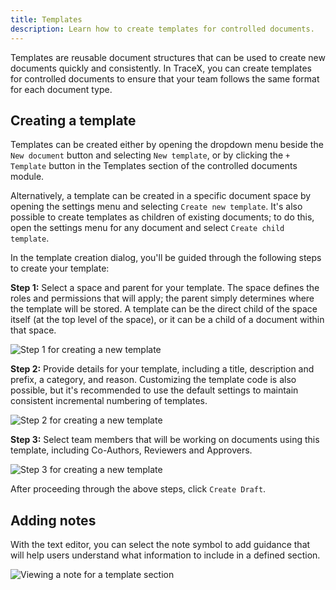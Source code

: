 ```yaml
---
title: Templates
description: Learn how to create templates for controlled documents.
---
```



Templates are reusable document structures that can be used to create new documents quickly and consistently. In TraceX, you can create templates for controlled documents to ensure that your team follows the same format for each document type.

## Creating a template

Templates can be created either by opening the dropdown menu beside the `New document` button and selecting `New template`, or by clicking the `+ Template` button in the Templates section of the controlled documents module. 

Alternatively, a template can be created in a specific document space by opening the settings menu and selecting `Create new template`. It's also possible to create templates as children of existing documents; to do this, open the settings menu for any document and select `Create child template`.

In the template creation dialog, you'll be guided through the following steps to create your template:

**Step 1:** Select a space and parent for your template. The space defines the roles and permissions that will apply; the parent simply determines where the template will be stored. A template can be the direct child of the space itself (at the top level of the space), or it can be a child of a document within that space.

<Image 
src={newTemplate1} 
alt='Step 1 for creating a new template' 
inferSize
quality='max'
/>

**Step 2:** Provide details for your template, including a title, description and prefix, a category, and reason. Customizing the template code is also possible, but it's recommended to use the default settings to maintain consistent incremental numbering of templates.

<Image 
src={newTemplate2} 
alt='Step 2 for creating a new template' 
inferSize
quality='max'
/>

**Step 3:** Select team members that will be working on documents using this template, including Co-Authors, Reviewers and Approvers.

<Image 
src={newTemplate3} 
alt='Step 3 for creating a new template' 
inferSize
quality='max'
/>

After proceeding through the above steps, click `Create Draft`.

## Adding notes

With the text editor, you can select the note symbol to add guidance that will help users understand what information to include in a defined section.

<Image 
src={templatesNote} 
alt='Viewing a note for a template section' 
inferSize
quality='max'
/>